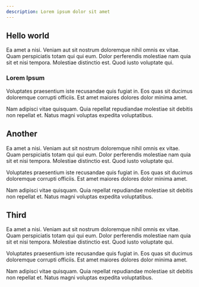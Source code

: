 ```yaml
---
description: Lorem ipsum dolor sit amet
---
```




## Hello world

Ea amet a nisi. Veniam aut sit nostrum doloremque nihil omnis ex vitae. Quam perspiciatis totam qui qui eum. Dolor perferendis molestiae nam quia sit et nisi tempora. Molestiae distinctio est. Quod iusto voluptate qui.

### Lorem Ipsum

Voluptates praesentium iste recusandae quis fugiat in. Eos quas sit ducimus doloremque corrupti officiis. Est amet maiores dolores dolor minima amet.

Nam adipisci vitae quisquam. Quia repellat repudiandae molestiae sit debitis non repellat et. Natus magni voluptas expedita voluptatibus.

## Another

Ea amet a nisi. Veniam aut sit nostrum doloremque nihil omnis ex vitae. Quam perspiciatis totam qui qui eum. Dolor perferendis molestiae nam quia sit et nisi tempora. Molestiae distinctio est. Quod iusto voluptate qui.

Voluptates praesentium iste recusandae quis fugiat in. Eos quas sit ducimus doloremque corrupti officiis. Est amet maiores dolores dolor minima amet.

Nam adipisci vitae quisquam. Quia repellat repudiandae molestiae sit debitis non repellat et. Natus magni voluptas expedita voluptatibus.

## Third

Ea amet a nisi. Veniam aut sit nostrum doloremque nihil omnis ex vitae. Quam perspiciatis totam qui qui eum. Dolor perferendis molestiae nam quia sit et nisi tempora. Molestiae distinctio est. Quod iusto voluptate qui.

Voluptates praesentium iste recusandae quis fugiat in. Eos quas sit ducimus doloremque corrupti officiis. Est amet maiores dolores dolor minima amet.

Nam adipisci vitae quisquam. Quia repellat repudiandae molestiae sit debitis non repellat et. Natus magni voluptas expedita voluptatibus.

